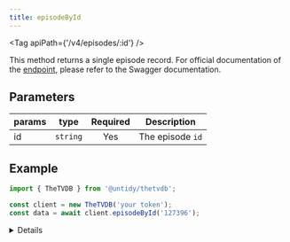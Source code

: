 ```yaml
---
title: episodeById
---
```



<Tag apiPath={'/v4/episodes/:id'} />

This method returns a single episode record. For official documentation of the
[endpoint](https://thetvdb.github.io/v4-api/#/Episodes/getEpisodeBase), please refer to the Swagger
documentation.

## Parameters

| params | type     | Required | Description      |
| ------ | -------- | :------: | ---------------- |
| id     | `string` |   Yes    | The episode `id` |

## Example

```js {4}
import { TheTVDB } from '@untidy/thetvdb';

const client = new TheTVDB('your token');
const data = await client.episodeById('127396');
```

<Details>

```js
{
  status: 'success',
  data: {
    id: 127396,
    seriesId: 73752,
    name: '黒い騎士',
    aired: '1997-10-08',
    runtime: 24,
    // ...
  },
};
```

</Details>
